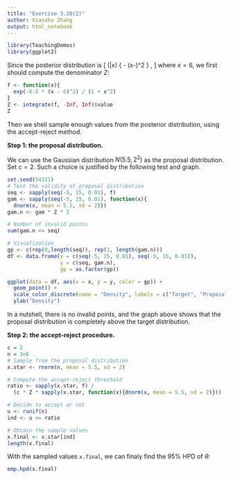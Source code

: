```yaml
---
title: "Exercise 3.28(2)"
author: Xiaozhu Zhang
output: html_notebook
---
```

```r
library(TeachingDemos)
library(ggplot2)
```

Since the posterior distribution is
\[ \pi(\theta|x) \propto \exp\left\{ -\frac{1}{2} (x-\theta)^2 \right\} \frac{1}{1+\theta^2}, \]
where $x = 6$, we first should compute the denominator $Z$:
```r
f <- function(x){
  exp(-0.5 * (x - 6)^2) / (1 + x^2)
}
Z <- integrate(f, -Inf, Inf)$value
Z
```

Then we shell sample enough values from the posterior distribution, using the accept-reject method.

**Step 1: the proposal distribution.**

We can use the Gaussian distribution $N(5.5, 2^2)$ as the proposal distribution. Set $c = 2$. Such a choice is justified by the following test and graph. 
```r
set.seed(54321)
# Test the validity of proposal distribution
seq <- sapply(seq(-5, 15, 0.01), f)
gam <- sapply(seq(-5, 15, 0.01), function(x){
  dnorm(x, mean = 5.5, sd = 2)})
gam.n <- gam * Z * 2

# Number of invalid points
sum(gam.n <= seq)

# Visualization
gp <- c(rep(0,length(seq)), rep(1, length(gam.n)))
df <- data.frame(x = c(seq(-5, 15, 0.01), seq(-5, 15, 0.01)),
                 y = c(seq, gam.n),
                 gp = as.factor(gp))

ggplot(data = df, aes(x = x, y = y, color = gp)) +
  geom_point() +
  scale_color_discrete(name = "Density", labels = c("Target", "Proposal")) +
  ylab("Density")
```

In a nutshell, there is no invalid points, and the graph above shows that the proposal distribution is completely above the target distribution.

**Step 2: the accept-reject procedure.**

```r
c = 2
n = 1e6
# Sample from the proposal distribution
x.star <- rnorm(n, mean = 5.5, sd = 2)

# Compute the accept-reject threshold
ratio <- sapply(x.star, f) / 
  (c * Z * sapply(x.star, function(x){dnorm(x, mean = 5.5, sd = 2)})) 

# Decide to accept or not
u <- runif(n)
ind <- u <= ratio

# Obtain the sample values
x.final <- x.star[ind]
length(x.final)
```

With the sampled values `x.final`, we can finaly find the 95% HPD of $\theta$:
```r
emp.hpd(x.final)
```




